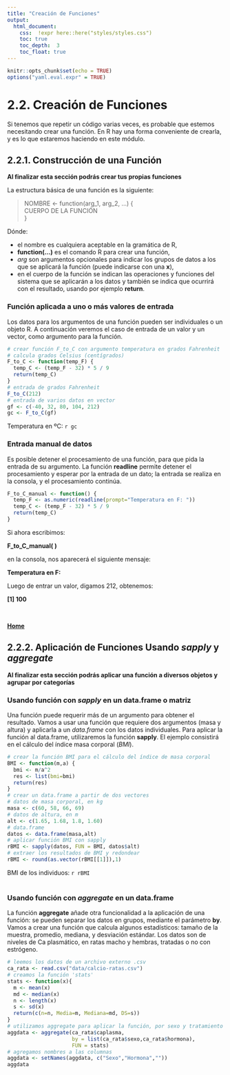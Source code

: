 ```yaml
---
title: "Creación de Funciones"
output:
  html_document:
    css:  !expr here::here("styles/styles.css")
    toc: true
    toc_depth:  3
    toc_float: true
---
```


```r
knitr::opts_chunk$set(echo = TRUE)
options("yaml.eval.expr" = TRUE)
```

# 2.2. Creación de Funciones  

Si tenemos que repetir un código varias veces, es probable que estemos necesitando crear una función.  En R hay una forma conveniente de crearla, y es lo que estaremos haciendo en este módulo.  

## 2.2.1. Construcción de una Función  
__Al finalizar esta sección podrás crear tus propias funciones__  

La estructura básica de una función es la siguiente:  

> NOMBRE <- function(arg_1, arg_2, ...) {  
   CUERPO DE LA FUNCIÓN   
}  

Dónde:  

* el nombre es cualquiera aceptable en la gramática de R,    
* __function(...)__ es el comando R para crear una función,  
* _arg_ son argumentos opcionales para indicar los grupos de datos a los que se aplicará la función (puede indicarse con una __x__),  
* en el cuerpo de la función se indican las operaciones y funciones del sistema que se aplicarán a los datos y también se indica que ocurrirá con el resultado, usando por ejemplo __return__.    

### Función aplicada a uno o más valores de entrada    

Los datos para los argumentos de una función pueden ser individuales o un objeto R.  A continuación veremos el caso de entrada de un valor y un vector, como argumento para la función.
```r
# crear función F_to_C con argumento temperatura en grados Fahrenheit
# calcula grados Celsius (centígrados)
F_to_C <- function(temp_F) {
  temp_C <- (temp_F - 32) * 5 / 9
  return(temp_C)
}
# entrada de grados Fahrenheit
F_to_C(212)
# entrada de varios datos en vector
gf <- c(-40, 32, 80, 104, 212)
gc <- F_to_C(gf)
```

Temperatura en ºC:  `r gc`  

### Entrada manual de datos  

Es posible detener el procesamiento de una función, para que pida la entrada de su argumento.  La función __readline__ permite detener el procesamiento y esperar por la entrada de un dato; la entrada se realiza en la consola, y el procesamiento continúa.
```r
F_to_C_manual <- function() {
  temp_F <- as.numeric(readline(prompt="Temperatura en F: "))
  temp_C <- (temp_F - 32) * 5 / 9
  return(temp_C)
}
```

Si ahora escribimos:  

__F_to_C_manual( )__

en la consola, nos aparecerá el siguiente mensaje:

__Temperatura en F:  __  

Luego de entrar un valor, digamos 212, obtenemos:  

__[1] 100__

\

[  __Home__](https://dsfernandez.github.io/tallerR-basico/index.html) 

## 2.2.2. Aplicación de Funciones Usando _sapply_ y _aggregate_  
__Al finalizar esta sección podrás aplicar una función a diversos objetos y agrupar por categorías__  

### Usando función con _sapply_ en un data.frame o matriz  

Una función puede requerir más de un argumento para obtener el resultado.  Vamos a usar una función que requiere dos argumentos (masa y altura) y aplicarla a un _data.frame_ con los datos individuales.  Para aplicar la función al data.frame, utilizaremos la función __sapply__.  El ejemplo consistirá en el cálculo del índice masa corporal (_BMI_).
```r
# crear la función BMI para el cálculo del índice de masa corporal
BMI <- function(m,a) {
  bmi <- m/a^2
  res <- list(bmi=bmi)
  return(res)
}
# crear un data.frame a partir de dos vectores
# datos de masa corporal, en kg
masa <- c(60, 58, 66, 69)
# datos de altura, en m
alt <- c(1.65, 1.68, 1.8, 1.60)
# data.frame
datos <- data.frame(masa,alt)
# aplicar función BMI con sapply
rBMI <- sapply(datos, FUN = BMI, datos$alt)
# extraer los resultados de BMI y redondear
rBMI <- round(as.vector(rBMI[[1]]),1)
```

BMI de los individuos:  `r rBMI`  
\  

### Usando función con _aggregate_ en un data.frame   

La función __aggregate__ añade otra funcionalidad a la aplicación de una función: se pueden separar los datos en grupos, mediante el parámetro __by__.  Vamos a crear una función que calcula algunos estadísticos: tamaño de la muestra, promedio, mediana, y desviación estándar.  Los datos son de niveles de Ca plasmático, en ratas macho y hembras, tratadas o no con estrógeno.  
```r
# leemos los datos de un archivo externo .csv
ca_rata <- read.csv("data/calcio-ratas.csv")
# creamos la función 'stats'
stats <- function(x){
  m <- mean(x)
  md <- median(x)
  n <- length(x)
  s <- sd(x)
  return(c(n=n, Media=m, Mediana=md, DS=s))
}
# utilizamos aggregate para aplicar la función, por sexo y tratamiento
aggdata <- aggregate(ca_rata$caplasma, 
                     by = list(ca_rata$sexo,ca_rata$hormona),
                     FUN = stats)
# agregamos nombres a las columnas
aggdata <- setNames(aggdata, c("Sexo","Hormona",""))
aggdata
```



